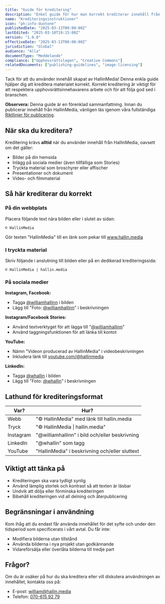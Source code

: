 ```yaml
---
title: "Guide för kreditering"
description: "Enkel guide för hur man korrekt krediterar innehåll från HallinMedia."
name: "Krediteringsinstruktioner"
icon: "ph:info-duotone"
publishedDate: "2025-03-13T00:00:00Z"
lastEdited: "2025-03-10T19:15:00Z"
version: "1.0.0"
effectiveDate: "2025-03-13T00:00:00Z"
jurisdiction: "Global"
audience: "Alla"
documentType: "Meddelande"
compliance: ["Upphovsrättslagen", "Creative Commons"]
relatedDocuments: ["publishing-guidelines", "image-licensing"]
---
```


Tack för att du använder innehåll skapat av HallinMedia! Denna enkla guide hjälper dig att kreditera materialet korrekt. Korrekt kreditering är viktigt för att respektera upphovsrättsinnehavarens arbete och för att följa god sed i branschen.

**Observera:** Denna guide är en förenklad sammanfattning. Innan du publicerar innehåll från HallinMedia, vänligen läs igenom våra fullständiga [Riktlinjer för publicering](/legal/publishing-guidelines).

## När ska du kreditera?

Kreditering krävs **alltid** när du använder innehåll från HallinMedia, oavsett om det gäller:

- Bilder på din hemsida
- Inlägg på sociala medier (även tillfälliga som Stories)
- Tryckta material som broschyrer eller affischer
- Presentationer och dokument
- Video- och filmmaterial

## Så här krediterar du korrekt

### På din webbplats

Placera följande text nära bilden eller i slutet av sidan:

```
© HallinMedia
```

Gör texten "HallinMedia" till en länk som pekar till www.hallin.media

### I tryckta material

Skriv följande i anslutning till bilden eller på en dedikerad krediteringssida:

```
© HallinMedia | hallin.media
```

### På sociala medier

**Instagram, Facebook:**

- Tagga [@williamhallinn](https://www.instagram.com/williamhallinn) i bilden
- Lägg till "Foto: [@williamhallinn](https://www.instagram.com/williamhallinn)" i beskrivningen

**Instagram/Facebook Stories:**

- Använd textverktyget för att lägga till "[@williamhallinn](https://www.instagram.com/williamhallinn)"
- Använd taggningsfunktionen för att länka till kontot

**YouTube:**

- Nämn "Videon producerad av HallinMedia" i videobeskrivningen
- Inkludera länk till [youtube.com/@hallinmedia](https://www.youtube.com/@hallinmedia)

**LinkedIn:**

- Tagga [@whallin](https://www.linkedin.com/in/williamhallin) i bilden
- Lägg till "Foto: [@whallin](https://www.linkedin.com/in/williamhallin)" i beskrivningen

## Lathund för krediteringsformat

| Var?      | Hur?                                           |
| --------- | ---------------------------------------------- |
| Webb      | "© HallinMedia" med länk till hallin.media    |
| Tryck     | "© HallinMedia \| hallin.media"               |
| Instagram | "@williamhallinn" i bild och/eller beskrivning |
| LinkedIn  | "@whallin" som tagg                            |
| YouTube   | "HallinMedia" i beskrivning och/eller sluttext |

## Viktigt att tänka på

- Krediteringen ska vara tydligt synlig
- Använd lämplig storlek och kontrast så att texten är läsbar
- Undvik att dölja eller förminska krediteringen
- Bibehåll krediteringen vid all delning och återpublicering

## Begränsningar i användning

Kom ihåg att du endast får använda innehållet för det syfte och under den tidsperiod som specificerats i vårt avtal. Du får inte:

- Modifiera bilderna utan tillstånd
- Använda bilderna i nya projekt utan godkännande
- Vidareförsälja eller överlåta bilderna till tredje part

## Frågor?

Om du är osäker på hur du ska kreditera eller vill diskutera användningen av innehållet, kontakta oss på:

- E-post: william@hallin.media
- Telefon: [070-615 92 79](tel:+46706159279)
